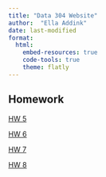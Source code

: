 ```yaml
---
title: "Data 304 Website"
author:  "Ella Addink"
date: last-modified
format: 
  html:
    embed-resources: true 
    code-tools: true
    theme: flatly
---
```


## Homework

[HW 5](Homework/hw_5.html)

[HW 6](Homework/hw_6.html)

[HW 7](Homework/hw_7.html)

[HW 8](Homework/hw_8.html)
